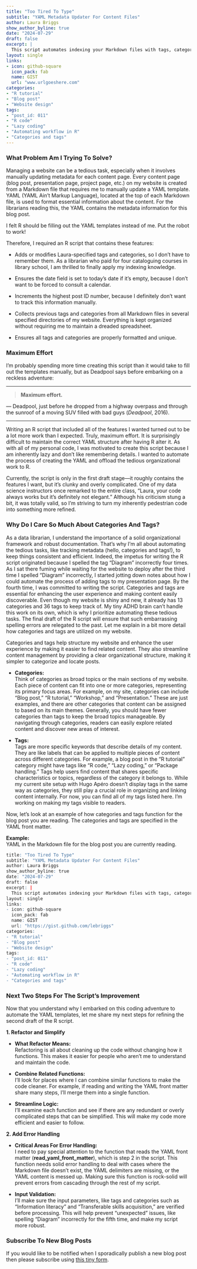 ```yaml
---
title: "Too Tired To Type"
subtitle: "YAML Metadata Updater For Content Files"
author: Laura Briggs
show_author_byline: true
date: "2024-07-29"
draft: false
excerpt: |
  This script automates indexing your Markdown files with tags, categories, the post ID number, and the current date. Perfect for those of us who are too tired to update YAML metadata manually, it handles the tedious work for managing blog posts and other content files!
layout: single
links:
- icon: github-square
  icon_pack: fab
  name: GIST
  url: "www.urlgoeshere.com"
categories:
- "R tutorial"
- "Blog post"
- "Website design"
tags:
- "post_id: 011"
- "R code"
- "Lazy coding"
- "Automating workflow in R"
- "Categories and tags"
---
```


### What Problem Am I Trying To Solve?

Managing a website can be a tedious task, especially when it involves manually updating metadata for each content page. Every content page (blog post, presentation page, project page, etc.) on my website is created from a Markdown file that requires me to manually update a YAML template. YAML (YAML Ain't Markup Language), located at the top of each Markdown file, is used to format essential information about the content. For the librarians reading this, the YAML contains the metadata information for this blog post.

I felt R should be filling out the YAML templates instead of me. Put the robot to work!

Therefore, I required an R script that contains these features:

- Adds or modifies Laura-specified tags and categories, so I don't have to remember them. As a librarian who paid for four cataloguing courses in library school, I am thrilled to finally apply my indexing knowledge.

- Ensures the date field is set to today's date if it's empty, because I don’t want to be forced to consult a calendar.

- Increments the highest post ID number, because I definitely don't want to track this information manually.

- Collects previous tags and categories from all Markdown files in several specified directories of my website. Everything is kept organized without requiring me to maintain a dreaded spreadsheet.

- Ensures all tags and categories are properly formatted and unique. 

### Maximum Effort

I'm probably spending more time creating this script than it would take to fill out the templates manually, but as Deadpool says before embarking on a reckless adventure:

---

> **Maximum effort.**

— Deadpool, just before he dropped from a highway overpass and through the sunroof of a moving SUV filled with bad guys (*Deadpool*, 2016).

---

Writing an R script that included all of the features I wanted turned out to be a lot more work than I expected. Truly, maximum effort. It is surprisingly difficult to maintain the correct YAML structure after having R alter it. As with all of my personal code, I was motivated to create this script because I am inherently lazy and don't like remembering details. I wanted to automate the process of creating the YAML and offload the tedious organizational work to R.

Currently, the script is only in the first draft stage—it roughly contains the features I want, but it's clunky and overly complicated. One of my data science instructors once remarked to the entire class, "Laura, your code always works but it's definitely not elegant." Although his criticism stung a bit, it was totally valid, so I'm striving to turn my inherently pedestrian code into something more refined.

### Why Do I Care So Much About Categories And Tags?

As a data librarian, I understand the importance of a solid organizational framework and robust documentation. That’s why I’m all about automating the tedious tasks, like tracking metadata (hello, categories and tags!), to keep things consistent and efficient. Indeed, the impetus for writing the R script originated because I spelled the tag "Diagram" incorrectly four times. As I sat there fuming while waiting for the website to deploy after the third time I spelled "Diagram" incorrectly, I started jotting down notes about how I could automate the process of adding tags to my presentation page. By the fourth time, I was committed to writing the script. Categories and tags are essential for enhancing the user experience and making content easily discoverable. Even though my website is shiny and new, it already has 13 categories and 36 tags to keep track of. My tiny ADHD brain can't handle this work on its own, which is why I prioritize automating these tedious tasks. The final draft of the R script will ensure that such embarrassing spelling errors are relegated to the past. Let me explain in a bit more detail how categories and tags are utilized on my website.

Categories and tags help structure my website and enhance the user experience by making it easier to find related content. They also streamline content management by providing a clear organizational structure, making it simpler to categorize and locate posts.

- **Categories:**<br>
Think of categories as broad topics or the main sections of my website. Each piece of content can fit into one or more categories, representing its primary focus areas. For example, on my site, categories can include "Blog post," "R tutorial," "Workshop," and "Presentation." These are just examples, and there are other categories that content can be assigned to based on its main themes. Generally, you should have fewer categories than tags to keep the broad topics manageable. By navigating through categories, readers can easily explore related content and discover new areas of interest.

- **Tags:**<br>
Tags are more specific keywords that describe details of my content. They are like labels that can be applied to multiple pieces of content across different categories. For example, a blog post in the "R tutorial" category might have tags like "R code," "Lazy coding," or "Package handling." Tags help users find content that shares specific characteristics or topics, regardless of the category it belongs to. While my current site setup with Hugo Apéro doesn't display tags in the same way as categories, they still play a crucial role in organizing and linking content internally. For now, you can find all of my tags listed here. I'm working on making my tags visible to readers.

Now, let's look at an example of how categories and tags function for the blog post you are reading. The categories and tags are specified in the YAML front matter.

**Example:**<br>
YAML in the Markdown file for the blog post you are currently reading.

```r

title: "Too Tired To Type"
subtitle: "YAML Metadata Updater For Content Files"
author: Laura Briggs
show_author_byline: true
date: "2024-07-29"
draft: false
excerpt: |
  This script automates indexing your Markdown files with tags, categories, the post ID number, and the current date. Perfect for those of us who are too tired to update YAML metadata manually, it handles the tedious work for managing blog posts and other content files!
layout: single
links:
- icon: github-square
  icon_pack: fab
  name: GIST
  url: "https://gist.github.com/lebriggs"
categories:
- "R tutorial"
- "Blog post"
- "Website design"
tags:
- "post_id: 011"
- "R code"
- "Lazy coding"
- "Automating workflow in R"
- "Categories and tags"

```

### Next Two Steps For The Script's Improvement

Now that you understand why I embarked on this coding adventure to automate the YAML templates, let me share my next steps for refining the second draft of the R script.

**1. Refactor and Simplify**

- **What Refactor Means:**<br>
Refactoring is all about cleaning up the code without changing how it functions. This makes it easier for people who aren't me to understand and maintain the code.

- **Combine Related Functions:**<br>
I'll look for places where I can combine similar functions to make the code cleaner. For example, if reading and writing the YAML front matter share many steps, I’ll merge them into a single function.

- **Streamline Logic:**<br>
I'll examine each function and see if there are any redundant or overly complicated steps that can be simplified. This will make my code more efficient and easier to follow.

**2. Add Error Handling** 

- **Critical Areas For Error Handling:**<br>
I need to pay special attention to the function that reads the YAML front matter (**read_yaml_front_matter**), which is step 2 in the script. This function needs solid error handling to deal with cases where the Markdown file doesn't exist, the YAML delimiters are missing, or the YAML content is messed up. Making sure this function is rock-solid will prevent errors from cascading through the rest of my script.

- **Input Validation:**<br>
I'll make sure the input parameters, like tags and categories such as "Information literacy" and "Transferable skills acquisition," are verified before processing. This will help prevent "unexpected" issues, like spelling "Diagram" incorrectly for the fifth time, and make my script more robust.

### Subscribe To New Blog Posts

If you would like to be notified when I sporadically publish a new blog post then please subscribe using [this tiny form](https://dashboard.mailerlite.com/forms/1012938/126123917064537119/share). 
